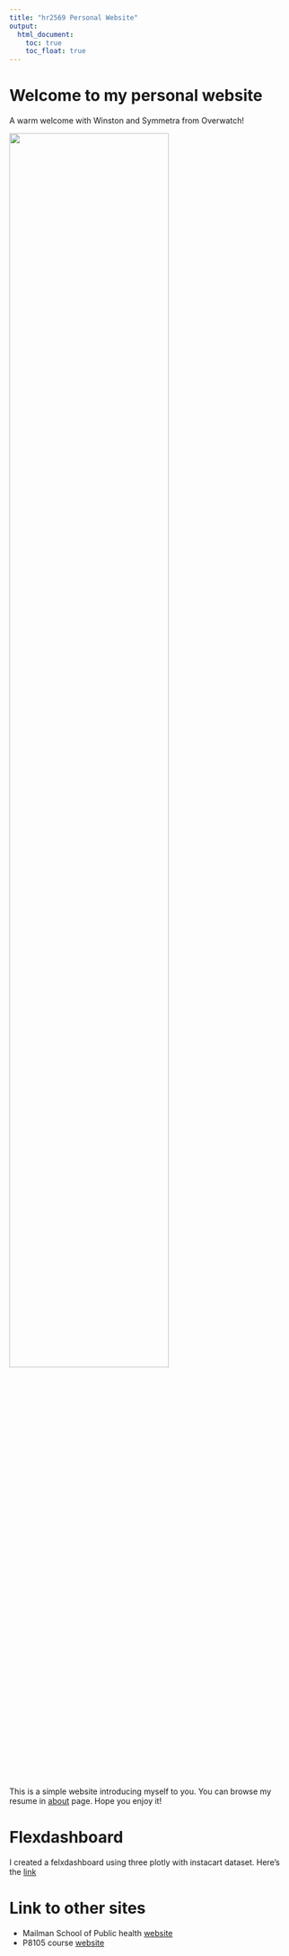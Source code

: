 ```yaml
---
title: "hr2569 Personal Website"
output: 
  html_document:
    toc: true
    toc_float: true
---
```


# Welcome to my personal website

A warm welcome with Winston and Symmetra from Overwatch!

<img src="images/welcome-to-overwatchfire.png" style="width:75%">

This is a simple website introducing myself to you. You can browse my resume in [about](about-me.html) page. 
Hope you enjoy it! 

# Flexdashboard

I created a felxdashboard using three plotly with instacart dataset.
Here's the [link](data_flexdashboard.html)

# Link to other sites

* Mailman School of Public health [website](https://www.publichealth.columbia.edu/)
* P8105 course [website](https://p8105.com/)
